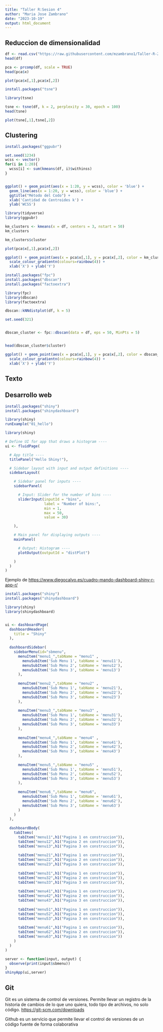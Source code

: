 ```yaml
---
title: "Taller R:Sesion 4"
author: "Maria Jose Zambrano"
date: "2023-10-19"
output: html_document
---
```


## Reduccion de dimensionalidad

```r
df <- read.csv("https://raw.githubusercontent.com/mzambrano1/Taller-R-2023/main/Datasets/wine-clustering.csv")
head(df)
```



```r
pca <- prcomp(df, scale = TRUE)
head(pca$x)
```

```r
plot(pca$x[,1],pca$x[,2])
```

```r
install.packages("tsne")
```


```r
library(tsne)

tsne <- tsne(df, k = 2, perplexity = 30, epoch = 100)
head(tsne)
```
```r
plot(tsne[,1],tsne[,2])
```


## Clustering

```r
install.packages("ggpubr")
```


```r

set.seed(1234)
wcss <- vector()
for(i in 1:20){
  wcss[i] <- sum(kmeans(df, i)$withinss)
}


ggplot() + geom_point(aes(x = 1:20, y = wcss), color = 'blue') + 
  geom_line(aes(x = 1:20, y = wcss), color = 'blue') + 
  ggtitle("Método del Codo") + 
  xlab('Cantidad de Centroides k') + 
  ylab('WCSS')
```


```r
library(tidyverse)
library(ggpubr)

km_clusters <- kmeans(x = df, centers = 3, nstart = 50)
km_clusters
```
```r
km_clusters$cluster
```
```r
plot(pca$x[,1],pca$x[,2])
```

```r
ggplot() + geom_point(aes(x = pca$x[,1], y = pca$x[,2], color = km_clusters$cluster)) +
  scale_colour_gradientn(colours=rainbow(4)) +
  xlab('X') + ylab('Y')
```

```r
install.packages("fpc")
install.packages("dbscan")
install.packages("factoextra")
```


```r
library(fpc)
library(dbscan)
library(factoextra)

dbscan::kNNdistplot(df, k = 5)
```
```r
set.seed(321)


dbscan_cluster <- fpc::dbscan(data = df, eps = 50, MinPts = 5)


head(dbscan_cluster$cluster)
```

```r
ggplot() + geom_point(aes(x = pca$x[,1], y = pca$x[,2], color = dbscan_cluster$cluster)) +
  scale_colour_gradientn(colours=rainbow(4)) +
  xlab('X') + ylab('Y')
```



## Texto




## Desarrollo web

```r
install.packages("shiny")
install.packages("shinydashboard")
```


```r
library(shiny)
runExample("01_hello")
```

```r
library(shiny)

# Define UI for app that draws a histogram ----
ui <- fluidPage(

  # App title ----
  titlePanel("Hello Shiny!"),

  # Sidebar layout with input and output definitions ----
  sidebarLayout(

    # Sidebar panel for inputs ----
    sidebarPanel(

      # Input: Slider for the number of bins ----
      sliderInput(inputId = "bins",
                  label = "Number of bins:",
                  min = 1,
                  max = 50,
                  value = 30)

    ),

    # Main panel for displaying outputs ----
    mainPanel(

      # Output: Histogram ----
      plotOutput(outputId = "distPlot")

    )
  )
)
```



Ejemplo de <https://www.diegocalvo.es/cuadro-mando-dashboard-shiny-r-app-r/>

```r
install.packages("shiny")
install.packages("shinydashboard")
```


```r
library(shiny)
library(shinydashboard)


ui <- dashboardPage(
  dashboardHeader(
    title = "Shiny"
  ),
  
  dashboardSidebar(
    sidebarMenu(id="sbmenu",
      menuItem("menu1_",tabName = "menu1" ,
        menuSubItem('Sub Menu 1', tabName = 'menu11'),
        menuSubItem('Sub Menu 2', tabName = 'menu12'),
        menuSubItem('Sub Menu 3', tabName = 'menu13')
      ),
      
      menuItem("menu2_",tabName = "menu2" ,
        menuSubItem('Sub Menu 1', tabName = 'menu21'),
        menuSubItem('Sub Menu 2', tabName = 'menu22'),
        menuSubItem('Sub Menu 3', tabName = 'menu23')
      ),
      
      menuItem("menu3_",tabName = "menu3" ,
        menuSubItem('Sub Menu 1', tabName = 'menu31'),
        menuSubItem('Sub Menu 2', tabName = 'menu32'),
        menuSubItem('Sub Menu 3', tabName = 'menu33')
      ),
      
      menuItem("menu4_",tabName = "menu4" ,
        menuSubItem('Sub Menu 1', tabName = 'menu41'),
        menuSubItem('Sub Menu 2', tabName = 'menu42'),
        menuSubItem('Sub Menu 3', tabName = 'menu43')
      ),
      
      menuItem("menu5_",tabName = "menu5" ,
        menuSubItem('Sub Menu 1', tabName = 'menu51'),
        menuSubItem('Sub Menu 2', tabName = 'menu52'),
        menuSubItem('Sub Menu 3', tabName = 'menu53')
      ),
      
      menuItem("menu6_",tabName = "menu6",
        menuSubItem('Sub Menu 1', tabName = 'menu61'),
        menuSubItem('Sub Menu 2', tabName = 'menu62'),
        menuSubItem('Sub Menu 3', tabName = 'menu63')
      )
    )
  ),
  
  dashboardBody(
    tabItems(
      tabItem("menu11",h1("Pagina 1 en construccion")),
      tabItem("menu12",h1("Pagina 2 en construccion")),
      tabItem("menu13",h1("Pagina 3 en construccion")),
      
      tabItem("menu21",h1("Pagina 1 en construccion")),
      tabItem("menu22",h1("Pagina 2 en construccion")),
      tabItem("menu23",h1("Pagina 3 en construccion")),
      
      tabItem("menu31",h1("Pagina 1 en construccion")),
      tabItem("menu32",h1("Pagina 2 en construccion")),
      tabItem("menu33",h1("Pagina 3 en construccion")),
      
      tabItem("menu41",h1("Pagina 1 en construccion")),
      tabItem("menu42",h1("Pagina 2 en construccion")),
      tabItem("menu43",h1("Pagina 3 en construccion")),
      
      tabItem("menu51",h1("Pagina 1 en construccion")),
      tabItem("menu52",h1("Pagina 2 en construccion")),
      tabItem("menu53",h1("Pagina 3 en construccion")),
      
      tabItem("menu61",h1("Pagina 1 en construccion")),
      tabItem("menu62",h1("Pagina 2 en construccion")),
      tabItem("menu63",h1("Pagina 3 en construccion"))
    )
  )
)

server <- function(input, output) {
  observe(print(input$sbmenu))
}
shinyApp(ui,server)
```


## Git

Git es un sistema de control de versiones. Permite llevar un registro de la historia de cambios de lo que uno quiera, todo tipo de archivos, no solo código. <https://git-scm.com/downloads>


Github es un servicio que permite llevar el control de versiones de un código fuente de forma colaborativa

